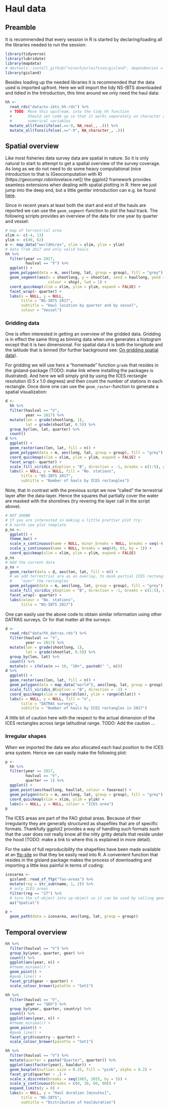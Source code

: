 # Haul data {#haul}

## Preamble

It is recommended that every session in R is started by declaring/loading all the libraries needed to run the session:

```r
library(tidyverse)
library(lubridate)
library(mapdata)
# devtools::install_github("einarhjorleifsson/gisland", dependencies = FALSE)
library(gisland) 
```

Besides loading up the needed libraries it is recommended that the data used is imported upfront. Here we will import the tidy NS-IBTS downloaded and tidied in the Introduction, this time around we only need the haul data:

```r
hh <- 
  read_rds("data/ns-ibts_hh.rds") %>% 
  # TODO: Move this upstream, into the tidy_hh function
  #       Should set code up so that it works separately on character and
  #       numerical variables
  mutate_all(funs(ifelse(.==-9, NA_real_, .))) %>% 
  mutate_all(funs(ifelse(.=="-9", NA_character_, .)))
```

## Spatial overview

Like most fisheries data survey data are spatial in nature. So it is only natural to start to attempt to get a spatial overview of the survey coverage. As long as we do not need to do some heavy computational (nice introduction to that is (Geocomputation with R)[https://geocompr.robinlovelace.net]) the ggplot2 framework provides seamless extensions when dealing with spatial plotting in R. Here we just jump into the deep end, but a little gentler introduction can e.g. be found [here](http://www.hafro.is/~einarhj/education/tcrenv2017/pre_ggplot2.html).

Since in recent years at least both the start and end of the hauls are reported we can use the `geom_segment`-function to plot the haul track. The following scripts provides an overview of the data for one year by quarter and vessel:

```r
# map of terrestrial area
xlim <- c(-4, 13)
ylim <- c(49, 62)
m <- map_data("worldHires", xlim = xlim, ylim = ylim)
# data from 2017 and only valid hauls
hh %>% 
  filter(year == 2017,
         haulval == "V") %>% 
  ggplot() +
  geom_polygon(data = m, aes(long, lat, group = group), fill = "grey") +
  geom_segment(aes(x = shootlong, y = shootlat, xend = haullong, yend = haullat,
                   colour = ship), lwd = 1) +
  coord_quickmap(xlim = xlim, ylim = ylim, expand = FALSE) +
  facet_wrap(~ quarter) +
  labs(x = NULL, y = NULL,
       title = "NS-IBTS 2017",
       subtitle = "Haul location by quarter and by vessel",
       colour = "Vessel")
```

### Gridding data

One is often interested in getting an overview of the gridded data. Gridding is in effect the same thing as binning data when one generates a histogram except that it is two dimensional. For spatial data it is both the longitude and the latitude that is binned (for further background see: [On gridding spatial data](http://www.hafro.is/~einarhj/splatter/post/on-gridding-data/)).

For gridding we will use here a "homemade" function `grade` that resides in the gisland-package (TODO: make link where installing the packages is illustrated). And here we will simply grid by using the ICES rectangle resolution (0.5 x 1.0 degrees) and then count the number of stations in each rectangle. Once done one can use the `geom_raster`-function to generate a spatial visualization:

```r
d <-
  hh %>% 
  filter(haulval == "V",
         year == 2017) %>% 
  mutate(lon = grade(shootlong, 1),
         lat = grade(shootlat, 0.5)) %>% 
  group_by(lon, lat, quarter) %>% 
  count()
d %>% 
  ggplot() +
  geom_raster(aes(lon, lat, fill = n)) +
  geom_polygon(data = m, aes(long, lat, group = group), fill = "grey") +
  coord_quickmap(xlim = xlim, ylim = ylim, expand = FALSE) +
  facet_wrap(~ quarter) +
  scale_fill_viridis_c(option = "B", direction = -1, breaks = c(1:5), guide = "legend") +
  labs(x = NULL, y = NULL, fill = "No. stations",
       title = "NS-IBTS 2017",
       subtitle = "Number of hauls by ICES rectangles")
```

Note, that in contrast with the previous script we now "called" the terrestrial layer after the data-layer. Hence the squares that partially cover the water are masked with the shorelines (try revering the layer call in the script above).

```r
# NOT SHOWN
# If you are interested in making a little prettier plot try:
# A north see plot template
p_ns <- 
  ggplot() +
  theme_bw() +
  scale_x_continuous(name = NULL, minor_breaks = NULL, breaks = seq(-4, 13, by = 1)) +
  scale_y_continuous(name = NULL, breaks = seq(49, 65, by = 1)) +
  coord_quickmap(xlim = xlim, ylim = ylim, expand = FALSE)
p_ns
# Add the current data
p_ns +
  geom_raster(data = d, aes(lon, lat, fill = n)) +
  # we add terrestrial ara as an overlay, to mask partial ICES rectangles
  #    "over" the rectangles
  geom_polygon(data = m, aes(long, lat, group = group), fill = "grey") +
  scale_fill_viridis_c(option = "B", direction = -1, breaks = c(1:5), guide = "legend") +
  facet_wrap(~ quarter) +
  labs(colour = "No. stations",
       title = "NS-IBTS 2017")
```

One can easily use the above code to obtain similar information using other DATRAS surveys. Or for that matter all the surveys:

```r
d <- 
  read_rds("data/hh_datras.rds") %>% 
  filter(haulval == "V",
         year == 2017) %>% 
  mutate(lon = grade(shootlong, 1),
         lat = grade(shootlat, 0.5)) %>% 
  group_by(lon, lat) %>% 
  count() %>% 
  mutate(n = ifelse(n >= 10, "10+", paste0(" ", n)))
d %>% 
  ggplot() +
  geom_raster(aes(lon, lat, fill = n)) +
  geom_polygon(data = map_data("world"), aes(long, lat, group = group), fill = "grey") +
  scale_fill_viridis_d(option = "B", direction = -1) +
  coord_quickmap(xlim = range(d$lon), ylim = range(d$lat)) +
  labs(x = NULL, y = NULL, fill = "n",
       title = "DATRAS surveys",
       subtitle = "Number of hauls by ICES rectangles in 2017")
```

A little bit of caution here with the respect to the actual dimension of the ICES rectangles across large latitudinal range. TODO: Add the caution ...

### Irregular shapes

When we imported the data we also allocated each haul position to the ICES area system. Hence we can easily make the following plot:
```r
p <-
  hh %>% 
  filter(year == 2017,
         haulval == "V",
         quarter == 1) %>% 
  ggplot() +
  geom_point(aes(haullong, haullat, colour = faoarea)) +
  geom_polygon(data = m, aes(long, lat, group = group), fill = "grey") +
  coord_quickmap(xlim = xlim, ylim = ylim) +
  labs(x = NULL, y = NULL, colour = "ICES area")
p
```

The ICES areas are part of the FAO global areas. Because of their irregularity they are generally structured as shapefiles that are of specific formats. Thankfully ggplot2 provides a way of handling such formats such that the user does not really know all the nitty gritty details that reside under the hood (TODO: make a link to where this is explained in more detail).

For the sake of full reproducibility the shapefiles have been made available at an [ftp-site](ftp://ftp.hafro.is/pub/reiknid/einar/shapes) so that they be easily read into R. A convenient function that resides in the gisland package makes the process of downloading and importing a little less painful in terms of coding:

```r
icesarea <- 
  gisland::read_sf_ftp("fao-areas") %>%
  mutate(reg = str_sub(name, 1, 2)) %>%
  # only ICES areas
  filter(reg == "27") %>% 
  # turn the sf-object into sp-object so it can be used by calling geom_path
  as("Spatial")
```

```r
p +
  geom_path(data = icesarea, aes(long, lat, group = group))
```


## Temporal overview

```r
hh %>% 
  filter(haulval == "V") %>% 
  group_by(year, quarter, gear) %>% 
  count() %>% 
  ggplot(aes(year, n)) +
  #theme_minimal() +
  geom_point() +
  #geom_line() +
  facet_grid(gear ~ quarter) +
  scale_colour_brewer(palette = "Set1")
```

```r
hh %>% 
  filter(haulval == "V",
         gear == "GOV") %>% 
  group_by(year, quarter, country) %>% 
  count() %>% 
  ggplot(aes(year, n)) +
  #theme_minimal() +
  geom_point() +
  #geom_line() +
  facet_grid(country ~ quarter) +
  scale_colour_brewer(palette = "Set1")
```

```r
hh %>% 
  filter(haulval == "V") %>% 
  mutate(quarter = paste("Quarter", quarter)) %>% 
  ggplot(aes(factor(year), hauldur)) +
  geom_boxplot(outlier.size = 0.25, fill = "pink", alpha = 0.2) +
  facet_grid(quarter ~ .) +
  scale_x_discrete(breaks = seq(1965, 2025, by = 5)) +
  scale_y_continuous(breaks = c(0, 30, 60, 90)) +
  expand_limits(y = 0) +
  labs(x = NULL, y = "Haul duration [minutes]",
       title = "NS-IBTS",
       subtitle = "Distribution of haulduration")
```


